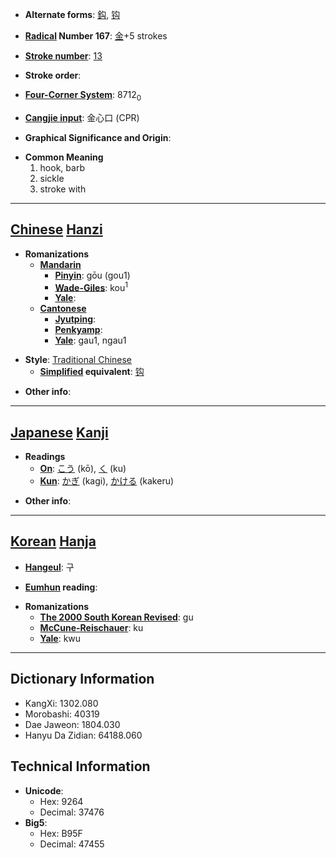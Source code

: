 * '''Alternate forms''': [[鈎]], [[钩]]

* '''[[Wiktionary:Chinese radical index| Radical]] Number 167''': [[Wiktionary:Chinese radical index 金|金]]+5 strokes

* '''[[Wiktionary:Chinese total strokes index|Stroke number]]''': [[Wiktionary:Chinese total strokes index 13|13]]

* '''Stroke order''': 

* '''[[Wiktionary:Chinese four corner index|Four-Corner System]]''': 8712<sub>0</sub>

* '''[[Wiktionary:Chinese Cangjie index|Cangjie input]]''': 金心口 (CPR)

* '''Graphical Significance and Origin''': 

* '''Common Meaning'''
*#hook, barb
*# sickle
*# stroke with


----

== [[Chinese]] [[Hanzi]] ==

* '''Romanizations'''
** '''[[Mandarin]]'''
*** '''[[Pinyin]]''': gōu (gou1)
*** '''[[Wade-Giles]]''': kou<sup>1</sup>
*** '''[[Yale]]''': 
** '''[[Cantonese]]'''
*** '''[[Jyutping]]''':
*** '''[[Penkyamp]]''': 
*** '''[[Yale]]''': gau1, ngau1

* '''Style''': [[Traditional Chinese]] 
** '''[[Simplified Chinese|Simplified]] equivalent''': [[钩]]

* '''Other info''': 

----

== [[Japanese]] [[Kanji]] ==

* '''Readings'''
** '''[[On]]''': [[こう]] (kō), [[く]] (ku)
** '''[[Kun]]''': [[かぎ]] (kagi), [[かける]] (kakeru)

* '''Other info''':  

----

== [[Korean]] [[Hanja]] ==

* '''[[Hangeul]]''': 구

* '''[[Eumhun]] reading''': 

* '''Romanizations'''
** '''[[The 2000 South Korean Revised Romanization|The 2000 South Korean Revised]]''': gu
** '''[[McCune-Reischauer]]''': ku
** '''[[Yale]]''': kwu

----

== Dictionary Information ==

* KangXi: 1302.080
* Morobashi: 40319
* Dae Jaweon: 1804.030
* Hanyu Da Zidian: 64188.060

== Technical Information ==

* '''Unicode''':
** Hex: 9264
** Decimal: 37476
* '''Big5''':
** Hex: B95F
** Decimal: 47455